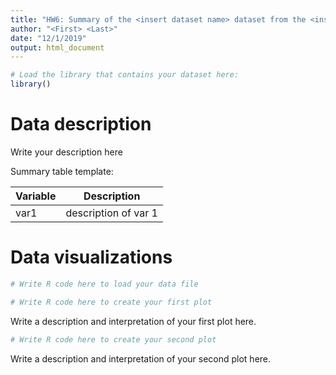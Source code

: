 ```yaml
---
title: "HW6: Summary of the <insert dataset name> dataset from the <insert package name> package"
author: "<First> <Last>"
date: "12/1/2019"
output: html_document
---
```


```r
# Load the library that contains your dataset here:
library()
```

# Data description

Write your description here

Summary table template:

Variable | Description
-------- | --------------------------
var1     | description of var 1

# Data visualizations

```r
# Write R code here to load your data file
```

```r
# Write R code here to create your first plot
```

Write a description and interpretation of your first plot here.

```r
# Write R code here to create your second plot
```

Write a description and interpretation of your second plot here.

